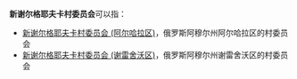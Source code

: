'''新谢尔格耶夫卡村委员会'''可以指：
* [[新谢尔格耶夫卡村委员会_(阿尔哈拉区)|新谢尔格耶夫卡村委员会 (阿尔哈拉区)]]，俄罗斯阿穆尔州阿尔哈拉区的村委员会
* [[新谢尔格耶夫卡村委员会_(谢雷舍沃区)|新谢尔格耶夫卡村委员会 (谢雷舍沃区)]]，俄罗斯阿穆尔州谢雷舍沃区的村委员会

{{disambig|cat=俄语译名消歧义}}